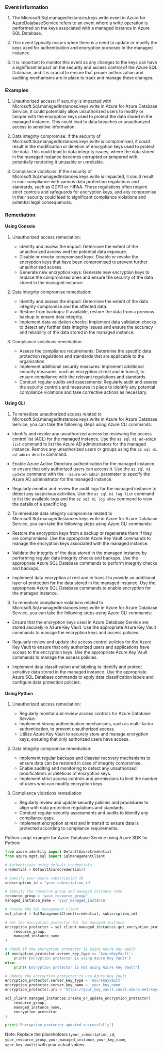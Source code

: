 
### Event Information

1. The Microsoft.Sql.managedInstances.keys.write event in Azure for AzureDatabaseService refers to an event where a write operation is performed on the keys associated with a managed instance in Azure SQL Database.

2. This event typically occurs when there is a need to update or modify the keys used for authentication and encryption purposes in the managed instance.

3. It is important to monitor this event as any changes to the keys can have a significant impact on the security and access control of the Azure SQL Database, and it is crucial to ensure that proper authorization and auditing mechanisms are in place to track and manage these changes.


### Examples

1. Unauthorized access: If security is impacted with Microsoft.Sql.managedInstances.keys.write in Azure for Azure Database Service, it could potentially allow unauthorized users to modify or tamper with the encryption keys used to protect the data stored in the managed instance. This could lead to data breaches or unauthorized access to sensitive information.

2. Data integrity compromise: If the security of Microsoft.Sql.managedInstances.keys.write is compromised, it could result in the modification or deletion of encryption keys used to protect the data. This could lead to data integrity issues, where the data stored in the managed instance becomes corrupted or tampered with, potentially rendering it unusable or unreliable.

3. Compliance violations: If the security of Microsoft.Sql.managedInstances.keys.write is impacted, it could result in non-compliance with various data protection regulations and standards, such as GDPR or HIPAA. These regulations often require strict controls and safeguards for encryption keys, and any compromise in their security could lead to significant compliance violations and potential legal consequences.

### Remediation

#### Using Console

1. Unauthorized access remediation:
   - Identify and assess the impact: Determine the extent of the unauthorized access and the potential data exposure.
   - Disable or revoke compromised keys: Disable or revoke the encryption keys that have been compromised to prevent further unauthorized access.
   - Generate new encryption keys: Generate new encryption keys to replace the compromised ones and ensure the security of the data stored in the managed instance.

2. Data integrity compromise remediation:
   - Identify and assess the impact: Determine the extent of the data integrity compromise and the affected data.
   - Restore from backups: If available, restore the data from a previous backup to ensure data integrity.
   - Implement data validation checks: Implement data validation checks to detect any further data integrity issues and ensure the accuracy and reliability of the data stored in the managed instance.

3. Compliance violations remediation:
   - Assess the compliance requirements: Determine the specific data protection regulations and standards that are applicable to the organization.
   - Implement additional security measures: Implement additional security measures, such as encryption at rest and in transit, to ensure compliance with the relevant regulations and standards.
   - Conduct regular audits and assessments: Regularly audit and assess the security controls and measures in place to identify any potential compliance violations and take corrective actions as necessary.

#### Using CLI

1. To remediate unauthorized access related to Microsoft.Sql.managedInstances.keys.write in Azure for Azure Database Service, you can take the following steps using Azure CLI commands:

- Identify and revoke any unauthorized access by reviewing the access control list (ACL) for the managed instance. Use the `az sql mi ad-admin list` command to list the Azure AD administrators for the managed instance. Remove any unauthorized users or groups using the `az sql mi ad-admin delete` command.

- Enable Azure Active Directory authentication for the managed instance to ensure that only authorized users can access it. Use the `az sql mi update` command with the `--azure-ad-admin` parameter to specify the Azure AD administrator for the managed instance.

- Regularly monitor and review the audit logs for the managed instance to detect any suspicious activities. Use the `az sql mi log list` command to list the available logs and the `az sql mi log show` command to view the details of a specific log.

2. To remediate data integrity compromise related to Microsoft.Sql.managedInstances.keys.write in Azure for Azure Database Service, you can take the following steps using Azure CLI commands:

- Restore the encryption keys from a backup or regenerate them if they are compromised. Use the appropriate Azure Key Vault commands to manage the encryption keys associated with the managed instance.

- Validate the integrity of the data stored in the managed instance by performing regular data integrity checks and backups. Use the appropriate Azure SQL Database commands to perform integrity checks and backups.

- Implement data encryption at rest and in transit to provide an additional layer of protection for the data stored in the managed instance. Use the appropriate Azure SQL Database commands to enable encryption for the managed instance.

3. To remediate compliance violations related to Microsoft.Sql.managedInstances.keys.write in Azure for Azure Database Service, you can take the following steps using Azure CLI commands:

- Ensure that the encryption keys used in Azure Database Service are stored securely in Azure Key Vault. Use the appropriate Azure Key Vault commands to manage the encryption keys and access policies.

- Regularly review and update the access control policies for the Azure Key Vault to ensure that only authorized users and applications have access to the encryption keys. Use the appropriate Azure Key Vault commands to manage the access policies.

- Implement data classification and labeling to identify and protect sensitive data stored in the managed instance. Use the appropriate Azure SQL Database commands to apply data classification labels and configure data protection policies.

#### Using Python

1. Unauthorized access remediation:
   - Regularly monitor and review access controls for Azure Database Service.
   - Implement strong authentication mechanisms, such as multi-factor authentication, to prevent unauthorized access.
   - Utilize Azure Key Vault to securely store and manage encryption keys, ensuring that only authorized users have access.

2. Data integrity compromise remediation:
   - Implement regular backups and disaster recovery mechanisms to ensure data can be restored in case of integrity compromise.
   - Enable auditing and monitoring to detect any unauthorized modifications or deletions of encryption keys.
   - Implement strict access controls and permissions to limit the number of users who can modify encryption keys.

3. Compliance violations remediation:
   - Regularly review and update security policies and procedures to align with data protection regulations and standards.
   - Conduct regular security assessments and audits to identify any compliance gaps.
   - Implement encryption at rest and in transit to ensure data is protected according to compliance requirements.

Python script example for Azure Database Service using Azure SDK for Python:

```python
from azure.identity import DefaultAzureCredential
from azure.mgmt.sql import SqlManagementClient

# Authenticate using default credentials
credential = DefaultAzureCredential()

# Specify your Azure subscription ID
subscription_id = 'your_subscription_id'

# Specify the resource group and managed instance name
resource_group = 'your_resource_group'
managed_instance_name = 'your_managed_instance'

# Create the SQL management client
sql_client = SqlManagementClient(credential, subscription_id)

# Get the encryption protector for the managed instance
encryption_protector = sql_client.managed_instances.get_encryption_protector(
    resource_group,
    managed_instance_name
)

# Check if the encryption protector is using Azure Key Vault
if encryption_protector.server_key_type == 'AzureKeyVault':
    print('Encryption protector is using Azure Key Vault')
else:
    print('Encryption protector is not using Azure Key Vault')

# Update the encryption protector to use Azure Key Vault
encryption_protector.server_key_type = 'AzureKeyVault'
encryption_protector.server_key_name = 'your_key_name'
encryption_protector.uri = 'https://your_key_vault.vault.azure.net/keys/your_key_name'

sql_client.managed_instances.create_or_update_encryption_protector(
    resource_group,
    managed_instance_name,
    encryption_protector
)

print('Encryption protector updated successfully')
```

Note: Replace the placeholders (`your_subscription_id`, `your_resource_group`, `your_managed_instance`, `your_key_name`, `your_key_vault`) with your actual values.

